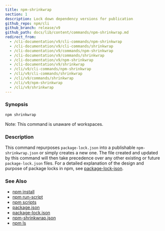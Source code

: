 ```yaml
---
title: npm-shrinkwrap
section: 1
description: Lock down dependency versions for publication
github_repo: npm/cli
github_branch: release/v9
github_path: docs/lib/content/commands/npm-shrinkwrap.md
redirect_from:
  - /cli-documentation/v9/cli-commands/npm-shrinkwrap
  - /cli-documentation/v9/cli-commands/shrinkwrap
  - /cli-documentation/v9/commands/npm-shrinkwrap
  - /cli-documentation/v9/commands/shrinkwrap
  - /cli-documentation/v9/npm-shrinkwrap
  - /cli-documentation/v9/shrinkwrap
  - /cli/v9/cli-commands/npm-shrinkwrap
  - /cli/v9/cli-commands/shrinkwrap
  - /cli/v9/commands/shrinkwrap
  - /cli/v9/npm-shrinkwrap
  - /cli/v9/shrinkwrap
---
```


### Synopsis

```bash
npm shrinkwrap
```

Note: This command is unaware of workspaces.

### Description

This command repurposes `package-lock.json` into a publishable `npm-shrinkwrap.json` or simply creates a new one. The file created and updated by this command will then take precedence over any other existing or future `package-lock.json` files. For a detailed explanation of the design and purpose of package locks in npm, see [package-lock-json](/cli/v9/configuring-npm/package-lock-json).

### See Also

- [npm install](/cli/v9/commands/npm-install)
- [npm run-script](/cli/v9/commands/npm-run-script)
- [npm scripts](/cli/v9/using-npm/scripts)
- [package.json](/cli/v9/configuring-npm/package-json)
- [package-lock.json](/cli/v9/configuring-npm/package-lock-json)
- [npm-shrinkwrap.json](/cli/v9/configuring-npm/npm-shrinkwrap-json)
- [npm ls](/cli/v9/commands/npm-ls)
